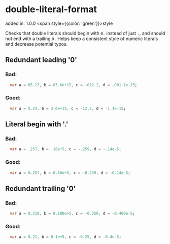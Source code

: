 # double-literal-format
added in: 1.0.0 <span style={{color: 'green'}}>style</span>

Checks that double literals should begin with `0.` instead of just `.`, and should not end with a trailing `0.` Helps keep a consistent style of numeric literals and decrease potential typos.

## Redundant leading '0'
### Bad:
```dart
  var a = 05.23, b = 03.6e+15, c = -012.2, d = -001.1e-15;
```
### Good:
```dart
  var a = 5.23, b = 3.6e+15, c = -12.2, d = -1.1e-15;
```
## Literal begin with '.'
### Bad:
```dart
  var a = .257, b = .16e+5, c = -.259, d = -.14e-5;
```
### Good:
```dart
  var a = 0.257, b = 0.16e+5, c = -0.259, d = -0.14e-5;
```
## Redundant trailing '0'
### Bad:
```dart
  var a = 0.210, b = 0.100e+5, c = -0.250, d = -0.400e-5;
```
### Good:
```dart
  var a = 0.21, b = 0.1e+5, c = -0.25, d = -0.4e-5;
```
